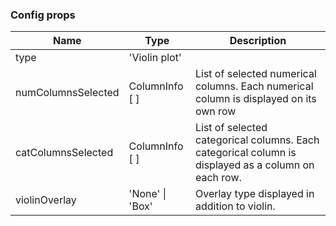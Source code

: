 <!-- Random.stories.mdx -->



<Meta
  title="Vis/Violin/Documentation"
  component={Vis}
/>

### Config props

| Name | Type | Description |
|--- |--- |--- |
| type | 'Violin plot' |  |
| numColumnsSelected | ColumnInfo [ ] | List of selected numerical columns. Each numerical column is displayed on its own row |
| catColumnsSelected | ColumnInfo [ ] | List of selected categorical columns. Each categorical column is displayed as a column on each row. |
| violinOverlay | 'None' \| 'Box' | Overlay type displayed in addition to violin. |

